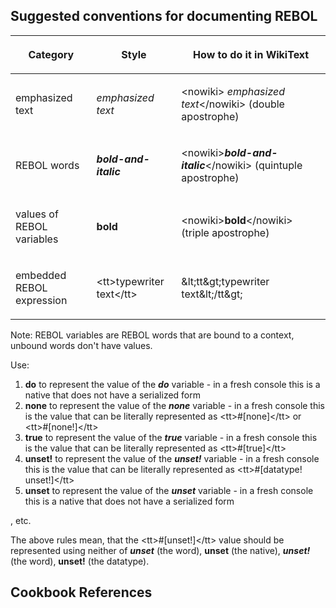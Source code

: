 {{Cookbook|title=Typographical Conventions|author=Ladislav Mecir|level=1|category=Documentation}}

==Suggested conventions for documenting REBOL==

{| class=&quot;wikitable&quot;
!Category !!Style !!How to do it in WikiText
|-
| emphasized text || ''emphasized text'' || &lt;nowiki&gt; ''emphasized text''&lt;/nowiki&gt; (double apostrophe)
|-
| REBOL words || '''''bold-and-italic''''' || &lt;nowiki&gt;'''''bold-and-italic'''''&lt;/nowiki&gt; (quintuple apostrophe)
|-
| values of REBOL variables|| '''bold''' || &lt;nowiki&gt;'''bold'''&lt;/nowiki&gt; (triple apostrophe)
|-
| embedded REBOL expression || &lt;tt&gt;typewriter text&lt;/tt&gt; || &amp;lt;tt&amp;gt;typewriter text&amp;lt;/tt&amp;gt;
|}

Note: REBOL variables are REBOL words that are bound to a context, unbound words don't have values.

Use:
#'''do''' to represent the value of the '''''do''''' variable - in a fresh console this is a native that does not have a serialized form
#'''none''' to represent the value of the '''''none''''' variable - in a fresh console this is the value that can be literally represented as &lt;tt&gt;#[none]&lt;/tt&gt; or &lt;tt&gt;#[none!]&lt;/tt&gt;
#'''true''' to represent the value of the '''''true''''' variable - in a fresh console this is the value that can be literally represented as &lt;tt&gt;#[true]&lt;/tt&gt;
#'''unset!''' to represent the value of the '''''unset!''''' variable - in a fresh console this is the value that can be literally represented as &lt;tt&gt;#[datatype! unset!]&lt;/tt&gt;
#'''unset''' to represent the value of the '''''unset''''' variable - in a fresh console this is a native that does not have a serialized form
, etc.

The above rules mean, that the &lt;tt&gt;#[unset!]&lt;/tt&gt; value should be represented using neither of '''''unset''''' (the word), '''unset''' (the native), '''''unset!''''' (the word), '''unset!''' (the datatype).

== Cookbook References ==

{{:Cookbook References}}